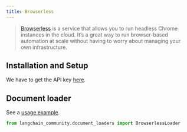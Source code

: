 ```yaml
---
title: Browserless
---
```


>[Browserless](https://www.browserless.io/docs/start) is a service that allows you to
> run headless Chrome instances in the cloud. It’s a great way to run browser-based
> automation at scale without having to worry about managing your own infrastructure.

## Installation and Setup

We have to get the API key [here](https://www.browserless.io/pricing/).


## Document loader

See a [usage example](/oss/python/integrations/document_loaders/browserless).

```python
from langchain_community.document_loaders import BrowserlessLoader
```
